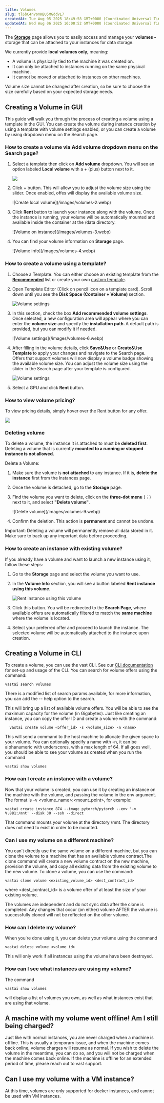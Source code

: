 ```yaml
---
title: Volumes
slug: tl6bC4nVoVKBU5MGddvL7
createdAt: Tue Aug 05 2025 18:49:58 GMT+0000 (Coordinated Universal Time)
updatedAt: Wed Aug 06 2025 16:00:52 GMT+0000 (Coordinated Universal Time)
---
```


The [**Storage**](https://cloud.vast.ai/storage/) page allows you to easily access and manage your **volumes -** storage that can be attached to your instances for data storage.

We currently provide **local volumes only**, meaning:

- A volume is physically tied to the machine it was created on.
- It can only be attached to instances running on the same physical machine.
- It cannot be moved or attached to instances on other machines.

<Note>
  Volume size cannot be changed after creation, so be sure to choose the size carefully based on your expected storage needs.&#x20;
</Note>

## Creating a Volume in GUI

This guide will walk you through the process of creating a volume using a template in the GUI. You can create the volume during instance creation by using a template with volume settings enabled, or you can create a volume by using dropdown menu on the Search page.&#x20;

### **How to create a volume via Add volume dropdown menu on the Search page?**

1. Select a template then click on **Add volume** dropdown. You will see an option labeled **Local volume** with a + (plus) button next to it.


   ![](/images/volumes.webp)
2. Click + button. This will allow you to adjust the volume size using the slider. Once enabled, offes will display the available volume size.&#x20;

   <Frame caption="Create local volume">
   ![Create local volume](/images/volumes-2.webp)
   </Frame>
3. Click **Rent&#x20;**&#x62;utton to launch your instance along with the volume. Once the instance is running, your volume will be automatically mounted and available inside the container at the /data directory.


   <Frame caption="Volume on instance">
   ![Volume on instance](/images/volumes-3.webp)
   </Frame>
4. You can find your volume information on **Storage&#x20;**&#x70;age.


   <Frame caption="Volume info">
   ![Volume info](/images/volumes-4.webp)
   </Frame>

### **How to create a volume using a template?**

1. Choose  a Template. You can either choose an existing template from the [**Recommended**](https://cloud.vast.ai/templates/) list or create your own [custom template](https://docs.vast.ai/creating-a-custom-template).
2. Open Template Editor (Click on pencil icon on a template card). Scroll down until you see the **Disk Space (Container + Volume)&#x20;**&#x73;ection.&#x20;

   ![Volume settings](/images/volumes-5.webp)
3. In this section, check the box **Add recommended volume settings**. Once selected, a new configuration area will appear where you can enter the **volume size&#x20;**&#x61;nd specify the **installation path.&#x20;**&#x41; default path is provided, but you can modify it if needed.&#x20;


   <Frame caption="Volume settings">
   ![Volume settings](/images/volumes-6.webp)
   </Frame>
4. After filling in the volume details, click **Save\&Use&#x20;**&#x6F;r **Create\&Use Template&#x20;**&#x74;o apply your changes and navigate to the Search page. Offers that support volumes will now display a volume badge showing the available volume size. You can adjust the volume size using the slider in the Search page after your template is configured.


   ![Volume settings](/images/volumes-7.webp)
5. Select a GPU and click **Rent&#x20;**&#x62;utton.

### **How to view volume pricing?**

To view pricing details, simply hover over the Rent button for any offer.&#x20;

![](/images/volumes-8.webp)

### Deleting volume

To delete a volume, the instance it is attached to must be **deleted first**. Deleting a volume that is currently **mounted to a running or stopped instance is not allowed**.

Delete a Volume:

1. Make sure the volume is **not attached** to any instance.
   &#x20;If it is, **delete the instance** first from the Instances page.
2. Once the volume is detached, go to the **Storage** page.
3. Find the volume you want to delete, click on the **three-dot menu** (⋮) next to it, and select **"Delete volume"**.


   <Frame caption="Delete volume">
   ![Delete volume](/images/volumes-9.webp)
   </Frame>
4. Confirm the deletion. This action is **permanent** and cannot be undone.

<Warning>
  Important: Deleting a volume will permanently remove all data stored in it. Make sure to back up any important data before proceeding.
</Warning>

### How to create an instance with existing volume?

If you already have a volume and want to launch a new instance using it, follow these steps:

1. Go to the **Storage** page and select the volume you want to use.
2. In the **Volume Info** section, you will see a button labeled **Rent instance using this volume**.

   ![Rent instance using this volume](/images/volumes-10.webp)

3. Click this button. You will be redirected to the **Search Page**, where available offers are automatically filtered to match the **same machine** where the volume is located.
4. Select your preferred offer and proceed to launch the instance.
   &#x20;The selected volume will be automatically attached to the instance upon creation.

## Creating a Volume in CLI

To create a volume, you can use the vast CLI. See our [CLI documentation](https://cloud.vast.ai/cli/) for set-up and usage of the CLI. You can search for volume offers using the command:

```text Text
vastai search volumes
```

There is a modified list of search params available, for more information, you can add the -- help option to the search.&#x20;


This will bring up a list of available volume offers. You will be able to see the maximum capacity for the volume (in Gigabytes). Just like creating an instance, you can copy the offer ID and create a volume with the command:

```text Text
  vastai create volume <offer_id> -s <volume_size> -n <name>
```

This will send a command to the host machine to allocate the given space to your volume. You can optionally specify a name with -n, it can be alphanumeric with underscores, with a max length of 64. If all goes well, you should be able to see your volume as created when you run the command&#x20;

```text Text
vastai show volumes
```

### How can I  create an instance with a volume?

Now that your volume is created, you can use it by creating an instance on the machine with the volume, and passing the volume in the env argument. The format is -v \<volume\_name>:\<mount\_point>, for example:&#x20;

```text Text
vastai create instance 874 --image pytorch/pytorch --env '-v V.881:/mnt' --disk 30 --ssh --direct
```

That command mounts your volume at the directory /mnt. The directory does not need to exist in order to be mounted.

### Can I use my volume on a different machine?

You can't directly use the same volume on a different machine, but you can clone the volume to a machine that has an available volume contract.The clone command will create a new volume contract on the new machine, provision the volume, and copy all existing data from the existing volume to the new volume. To clone a volume, you can use the command:

```text Text
vastai clone volume <existing_volume_id> <dest_contract_id>
```

where \<dest\_contract\_id> is a volume offer of at least the size of your existing volume.&#x20;

The volumes are independent and do not sync data after the clone is completed. Any changes that occur (on either) volume AFTER the volume is successfully cloned will not be reflected on the other volume.

### How can I delete my volume?

When you're done using it, you can delete your volume using the command&#x20;

```text Text
vastai delete volume <volume_id>
```

<Warning>
  This will only work if all instances using the volume have been destroyed.&#x20;
</Warning>

### How can I see what instances are using my volume?

The command

```text Text
vastai show volumes
```

will display a list of volumes you own, as well as what instances exist that are using that volume.

## A machine with my volume went offline! Am I still being charged?

Just like with normal instances, you are never charged when a machine is offline. This is usually a temporary issue, and when the machine comes back online, volume charges will resume as normal. If you wish to delete the volume in the meantime, you can do so, and you will not be charged when the machine comes back online. If the machine is offline for an extended period of time, please reach out to vast support.&#x20;

## Can I use my volume with a VM instance?

At this time, volumes are only supported for docker instances, and cannot be used with VM instances.
